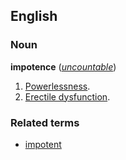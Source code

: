 ==English==
===Noun===
'''impotence''' (''[[uncountable]]'')

#[[Powerlessness]].
#[[Erectile dysfunction]].

===Related terms===
*[[impotent]]